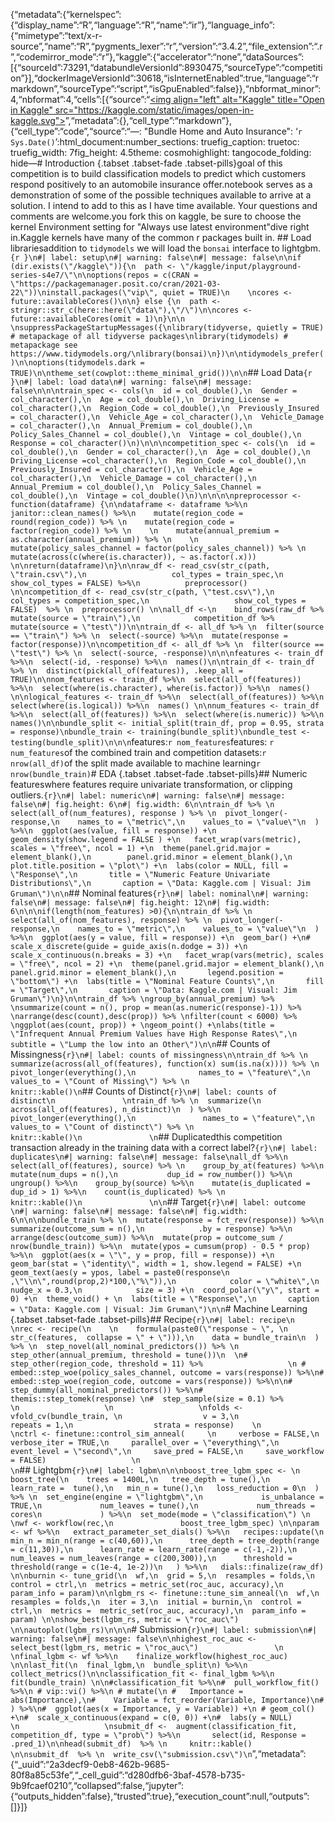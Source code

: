 {"metadata":{"kernelspec":{"display_name":"R","language":"R","name":"ir"},"language_info":{"mimetype":"text/x-r-source","name":"R","pygments_lexer":"r","version":"3.4.2","file_extension":".r","codemirror_mode":"r"},"kaggle":{"accelerator":"none","dataSources":[{"sourceId":73291,"databundleVersionId":8930475,"sourceType":"competition"}],"dockerImageVersionId":30618,"isInternetEnabled":true,"language":"rmarkdown","sourceType":"script","isGpuEnabled":false}},"nbformat_minor":4,"nbformat":4,"cells":[{"source":"<a href=\"https://www.kaggle.com/code/jimgruman/how-hard-can-this-be?scriptVersionId=186738432\" target=\"_blank\"><img align=\"left\" alt=\"Kaggle\" title=\"Open in Kaggle\" src=\"https://kaggle.com/static/images/open-in-kaggle.svg\"></a>","metadata":{},"cell_type":"markdown"},{"cell_type":"code","source":"---\ntitle: \"Bundle Home and Auto Insurance\"\ndate: '`r Sys.Date()`'\noutput:\n  html_document:\n    number_sections: true\n    fig_caption: true\n    toc: true\n    fig_width: 7\n    fig_height: 4.5\n    theme: cosmo\n    highlight: tango\n    code_folding: hide\n---\n  \n# Introduction  {.tabset .tabset-fade .tabset-pills}\n\nThe goal of this competition is to build classification models to predict which customers respond positively to an automobile insurance offer.\n\nMy notebook serves as a demonstration of some of the possible techniques available to arrive at a solution.  I intend to add to this as I have time available. Your questions and comments are welcome.\n\nIf you fork this on kaggle, be sure to choose the kernel Environment setting for \"Always use latest environment\"\n\nLets dive right in.\n\nThe Kaggle kernels have many of the common r packages built in.  \n\n## Load libraries\n\nIn addition to `tidymodels` we will load the `bonsai` interface to lightgbm.\n\n```{r }\n#| label: setup\n#| warning: false\n#| message: false\n\nif (dir.exists(\"/kaggle\")){\n  path <- \"/kaggle/input/playground-series-s4e7/\"\n\noptions(repos = c(CRAN = \"https://packagemanager.posit.co/cran/2021-03-22\"))\ninstall.packages(\"vip\", quiet = TRUE)\n    \ncores <- future::availableCores()\n\n} else {\n  path <- stringr::str_c(here::here(\"data\"),\"/\")\n\ncores <- future::availableCores(omit = 1)\n}\n\n \nsuppressPackageStartupMessages({\nlibrary(tidyverse, quietly = TRUE) # metapackage of all tidyverse packages\nlibrary(tidymodels) # metapackage see https://www.tidymodels.org/\nlibrary(bonsai)\n})\n\ntidymodels_prefer()\n\noptions(tidymodels.dark = TRUE)\n\ntheme_set(cowplot::theme_minimal_grid())\n\n```\n\n\n## Load Data\n\n```{r }\n#| label: load data\n#| warning: false\n#| message: false\n\n\ntrain_spec <- cols(\n  id = col_double(),\n  Gender = col_character(),\n  Age = col_double(),\n  Driving_License = col_character(),\n  Region_Code = col_double(),\n  Previously_Insured = col_character(),\n  Vehicle_Age = col_character(),\n  Vehicle_Damage = col_character(),\n  Annual_Premium = col_double(),\n  Policy_Sales_Channel = col_double(),\n  Vintage = col_double(),\n  Response = col_character()\n)\n\n\ncompetition_spec <- cols(\n  id = col_double(),\n  Gender = col_character(),\n  Age = col_double(),\n  Driving_License =col_character(),\n  Region_Code = col_double(),\n  Previously_Insured = col_character(),\n  Vehicle_Age = col_character(),\n  Vehicle_Damage = col_character(),\n  Annual_Premium = col_double(),\n  Policy_Sales_Channel = col_double(),\n  Vintage = col_double()\n)\n\n\n\npreprocessor <- function(dataframe) {\n\ndataframe <- dataframe %>%\n    janitor::clean_names() %>%\n    mutate(region_code = round(region_code)) %>% \n    mutate(region_code = factor(region_code)) %>% \n    \n    mutate(annual_premium = as.character(annual_premium)) %>% \n    \n    mutate(policy_sales_channel = factor(policy_sales_channel)) %>% \n    mutate(across(c(where(is.character)), ~ as.factor(.x))) \n\nreturn(dataframe)\n}\n\nraw_df <- read_csv(str_c(path, \"train.csv\"),\n                   col_types = train_spec,\n                   show_col_types = FALSE) %>%\n          preprocessor() \n\ncompetition_df <- read_csv(str_c(path, \"test.csv\"),\n                   col_types = competition_spec,\n                   show_col_types = FALSE)  %>% \n  preprocessor() \n\nall_df <-\n    bind_rows(raw_df %>% mutate(source = \"train\"),\n            competition_df %>% mutate(source = \"test\"))\n\ntrain_df <- all_df %>% \n  filter(source == \"train\") %>% \n  select(-source) %>%\n  mutate(response = factor(response))\n\ncompetition_df <- all_df %>% \n  filter(source == \"test\") %>% \n  select(-source, -response)\n\n\nfeatures <- train_df %>%\n  select(-id, -response) %>%\n  names()\n\ntrain_df <- train_df %>% \n  distinct(pick(all_of(features)), .keep_all = TRUE)\n\nnom_features <- train_df %>%\n  select(all_of(features)) %>%\n  select(where(is.character), where(is.factor)) %>%\n  names() \n\nlogical_features <- train_df %>%\n  select(all_of(features)) %>%\n  select(where(is.logical)) %>%\n  names() \n\nnum_features <- train_df %>%\n  select(all_of(features)) %>%\n  select(where(is.numeric)) %>%\n  names()\n\nbundle_split <- initial_split(train_df, prop = 0.95, strata = response)\nbundle_train <- training(bundle_split)\nbundle_test <- testing(bundle_split)\n\n\n```\n\nNominal features:\n\n`r nom_features`\n\nNumeric features: \n\n`r num_features`\n\nSize of the combined train and competition datasets:\n\n`r nrow(all_df)`\n\nSize of the split made available to machine learning\n\n`r nrow(bundle_train)`\n\n\n# EDA {.tabset .tabset-fade .tabset-pills}\n\n## Numeric features\n\nConsider where features require univariate transformation, or clipping outliers.\n```{r}\n#| label: numeric\n#| warning: false\n#| message: false\n#| fig.height: 6\n#| fig.width: 6\n\ntrain_df %>% \n  select(all_of(num_features), response ) %>% \n  pivot_longer(-response,\n    names_to = \"metric\",\n    values_to = \"value\"\n  ) %>%\n  ggplot(aes(value, fill = response)) +\n  geom_density(show.legend = FALSE ) +\n   facet_wrap(vars(metric), scales = \"free\", ncol = 1) +\n  theme(panel.grid.major = element_blank(),\n        panel.grid.minor = element_blank(),\n        plot.title.position = \"plot\") +\n  labs(color = NULL, fill = \"Response\",\n       title = \"Numeric Feature Univariate Distributions\",\n       caption = \"Data: Kaggle.com | Visual: Jim Gruman\")\n\n```\n\n\n## Nominal features\n\n```{r}\n#| label: nominal\n#| warning: false\n#| message: false\n#| fig.height: 12\n#| fig.width: 6\n\n\nif(length(nom_features) >0){\n\ntrain_df %>% \n  select(all_of(nom_features), response) %>% \n  pivot_longer(-response,\n    names_to = \"metric\",\n    values_to = \"value\"\n  ) %>%\n  ggplot(aes(y = value, fill = response)) +\n  geom_bar() +\n#  scale_x_discrete(guide = guide_axis(n.dodge = 3)) +\n  scale_x_continuous(n.breaks = 3) +\n   facet_wrap(vars(metric), scales = \"free\", ncol = 2) +\n  theme(panel.grid.major = element_blank(),\n        panel.grid.minor = element_blank(),\n       legend.position = \"bottom\") +\n  labs(title = \"Nominal Feature Counts\",\n       fill = \"Target\",\n       caption = \"Data: Kaggle.com | Visual: Jim Gruman\")\n}\n\ntrain_df %>% \ngroup_by(annual_premium) %>%  \nsummarize(count = n(), prop = mean(as.numeric(response)-1)) %>% \narrange(desc(count),desc(prop)) %>% \nfilter(count < 6000) %>%  \nggplot(aes(count, prop)) + \ngeom_point() +\nlabs(title = \"Infrequent Annual Premium Values have High Response Rates\",\n    subtitle = \"Lump the low into an Other\")\n\n```\n\n## Counts of Missingness\n                  \n```{r}\n#| label: counts of missingness\n\ntrain_df %>% \n  summarize(across(all_of(features), function(x) sum(is.na(x)))) %>% \n  pivot_longer(everything(),\n              names_to = \"feature\",\n              values_to = \"Count of Missing\") %>% \n                   knitr::kable()\n```\n\n## Counts of Distinct\n               \n```{r}\n#| label: counts of distinct\n               \ntrain_df %>% \n  summarize(\n    across(all_of(features), n_distinct)\n  ) %>%\n  pivot_longer(everything(),\n               names_to = \"feature\",\n               values_to = \"Count of distinct\") %>% \n                   knitr::kable()\n               \n```\n\n## Duplicated\n\nIs this competition transaction already in the training data with a correct label?\n\n```{r}\n#| label: duplicates\n#| warning: false\n#| message: false\nall_df %>%\n    select(all_of(features), source) %>% \n    group_by_at(features) %>%\n    mutate(num_dups = n(),\n           dup_id = row_number()) %>%\n    ungroup() %>%\n    group_by(source) %>%\n    mutate(is_duplicated = dup_id > 1) %>%\n    count(is_duplicated) %>% \n                   knitr::kable()\n               \n\n```\n                   \n\n\n\n## Target\n\n```{r}\n#| label: outcome \n#| warning: false\n#| message: false\n#| fig.width: 6\n\n\nbundle_train %>% \n  mutate(response = fct_rev(response)) %>%\n  summarize(outcome_sum = n(),\n            .by = response) %>%\n  arrange(desc(outcome_sum)) %>%\n  mutate(prop = outcome_sum / nrow(bundle_train)) %>%\n  mutate(ypos = cumsum(prop) - 0.5 * prop) %>%\n  ggplot(aes(x = \"\", y = prop, fill = response)) +\n  geom_bar(stat = \"identity\", width = 1, show.legend = FALSE) +\n  geom_text(aes(y = ypos, label = paste0(response\n                                  ,\"\\n\",round(prop,2)*100,\"%\")),\n            color = \"white\",\n            nudge_x = 0.3,\n            size = 3) +\n  coord_polar(\"y\", start = 0) +\n  theme_void() + \n  labs(title = \"Response\",\n       caption = \"Data: Kaggle.com | Visual: Jim Gruman\")\n\n```\n                              \n           \n                \n# Machine Learning {.tabset .tabset-fade .tabset-pills}\n\n\n## Recipe\n\n```{r}\n#| label: recipe\n                   \nrec <- recipe(\n    \n    formula(paste0(\"response ~ \", \n               str_c(features,  collapse = \" + \"))),\n    data = bundle_train\n  ) %>% \n  step_novel(all_nominal_predictors()) %>% \n  step_other(annual_premium, threshold = tune())\n  \n#  step_other(region_code, threshold = 11) %>%                   \n # embed::step_woe(policy_sales_channel, outcome = vars(response)) %>%\n#  embed::step_woe(region_code, outcome = vars(response)) %>%\n\n#  step_dummy(all_nominal_predictors()) %>%\n#  themis::step_tomek(response) \n#  step_sample(size = 0.1) %>%              \n                   \n                   \nfolds <- vfold_cv(bundle_train, \n                  v = 3,\n                  repeats = 1,\n                  strata = response)    \n                   \nctrl <- finetune::control_sim_anneal(     \n     verbose = FALSE,\n     verbose_iter = TRUE,\n     parallel_over = \"everything\",\n     event_level = \"second\",\n     save_pred = FALSE,\n     save_workflow = FALSE)                   \n                                     \n```\n\n\n\n## Lightgbm\n\n```{r}\n#| label: lgbm\n\n\nboost_tree_lgbm_spec <- \n  boost_tree(\n    trees = 1400L,\n   tree_depth = tune(),\n   learn_rate =  tune(),\n   min_n = tune(),\n   loss_reduction = 0\n  ) %>% \n  set_engine(engine = \"lightgbm\",\n             is_unbalance = TRUE,\n             num_leaves = tune(),\n             num_threads = cores\n             ) %>%\n  set_mode(mode = \"classification\") \n                   \nwf <- workflow(rec,\n               boost_tree_lgbm_spec) \n\nparam <- wf %>%\n   extract_parameter_set_dials() %>%\n   recipes::update(\n      min_n = min_n(range = c(40,60)),\n      tree_depth = tree_depth(range = c(11,30)),\n      learn_rate = learn_rate(range = c(-1,-2)),\n      num_leaves = num_leaves(range = c(200,300)),\n      threshold = threshold(range = c(1e-4, 1e-2))\n   ) %>%\n   dials::finalize(raw_df)                 \n\nburnin <- tune_grid(\n  wf,\n  grid = 5,\n  resamples = folds,\n  control = ctrl,\n  metrics = metric_set(roc_auc, accuracy),\n  param_info = param)\n\nlgbm_rs <- finetune::tune_sim_anneal(\n  wf,\n  resamples = folds,\n  iter = 3,\n  initial = burnin,\n  control = ctrl,\n  metrics =  metric_set(roc_auc, accuracy),\n  param_info = param) \n\nshow_best(lgbm_rs, metric = \"roc_auc\")  \n\nautoplot(lgbm_rs)\n\n\n```\n                   \n# Submission\n                   \n```{r}\n#| label: submission\n#| warning: false\n#| message: false\n\nhighest_roc_auc <-   select_best(lgbm_rs, metric = \"roc_auc\")                 \n                   \nfinal_lgbm <- wf %>%\n    finalize_workflow(highest_roc_auc) \n\nlast_fit(\n  final_lgbm,\n  bundle_split\n) %>%\n  collect_metrics()\n\nclassification_fit <- final_lgbm %>%\n                        fit(bundle_train) \n\n#classification_fit %>%\n#  pull_workflow_fit() %>%\n # vip::vi() %>%\n # mutate(\n #   Importance = abs(Importance),\n#    Variable = fct_reorder(Variable, Importance)\n#  ) %>%\n#  ggplot(aes(x = Importance, y = Variable)) +\n # geom_col() +\n#  scale_x_continuous(expand = c(0, 0)) +\n#  labs(y = NULL)                         \n                   \nsubmit_df <-  augment(classification_fit, competition_df, type = \"prob\") %>%\n       select(id, Response = .pred_1)\n\nhead(submit_df)  %>% \n     knitr::kable()      \n\nsubmit_df  %>% \n  write_csv(\"submission.csv\")\n```     ","metadata":{"_uuid":"2a3decf9-0eb8-462b-9685-80f8a85c53fe","_cell_guid":"d280dfb6-3baf-4578-b735-9b9fcaef0210","collapsed":false,"jupyter":{"outputs_hidden":false},"trusted":true},"execution_count":null,"outputs":[]}]}
